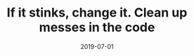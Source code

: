 ---
date: "2019-07-01"
title: "If it stinks, change it. Clean up messes in the code"
categories:
  - Clean Code
---